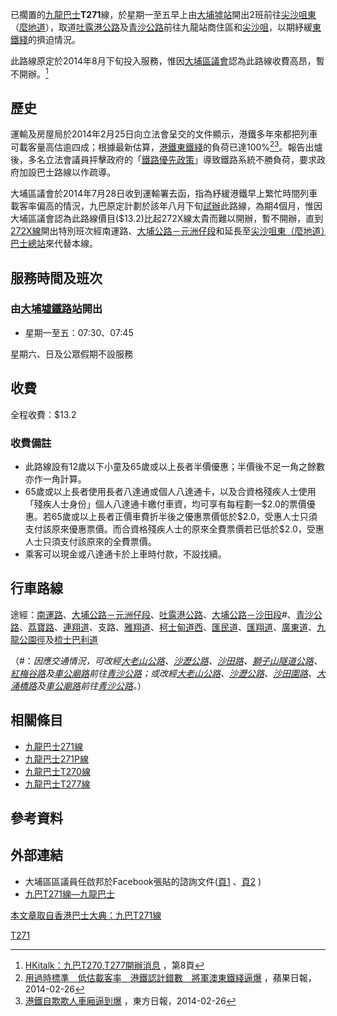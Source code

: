 {{future}}
{{For|中国铁路曾使用T271这一车次的旅客列车|Z117/118次列车}}
已擱置的[[九龍巴士|九龍巴士]]'''T271'''線，於星期一至五早上由[[大埔墟站|大埔墟站]]開出2班前往[[尖沙咀東|尖沙咀東]]（[[麼地道|麼地道]]），取道[[吐露港公路|吐露港公路]]及[[青沙公路|青沙公路]]前往九龍站商住區和[[尖沙咀|尖沙咀]]，以期紓緩[[東鐵綫|東鐵綫]]的擠迫情況。

此路線原定於2014年8月下旬投入服務，惟因[[大埔區議會|大埔區議會]]認為此路線收費高昂，暫不開辦。<ref>[http://www.hkitalk.net/HKiTalk2/thread-864017-8-1.html HKitalk：九巴T270,T277開辦消息] {{Wayback|url=http://www.hkitalk.net/HKiTalk2/thread-864017-8-1.html |date=20150924030819 }}，第8頁</ref>

==歷史==
運輸及房屋局於2014年2月25日向立法會呈交的文件顯示，港鐵多年來都把列車可載客量高估逾四成；根據最新估算，[[東鐵綫|港鐵東鐵綫]]的負荷已達100%<ref>[http://hk.apple.nextmedia.com/news/art/20140226/18638151 用過時標準　低估載客率　港鐵認計錯數　將軍澳東鐵綫逼爆] {{Wayback|url=http://hk.apple.nextmedia.com/news/art/20140226/18638151 |date=20150101054352 }}，蘋果日報，2014-02-26</ref><ref>[http://orientaldaily.on.cc/cnt/news/20140226/00176_025.html 港鐵自欺欺人車廂逼到爆] {{Wayback|url=http://orientaldaily.on.cc/cnt/news/20140226/00176_025.html |date=20210128053756 }}，東方日報，2014-02-26</ref>。報告出爐後，多名立法會議員抨擊政府的「[[保鐵政策|鐵路優先政策]]」導致鐵路系統不勝負荷，要求政府加設巴士路線以作疏導。

大埔區議會於2014年7月28日收到運輸署去函，指為紓緩港鐵早上繁忙時間列車載客率偏高的情況，九巴原定計劃於該年八月下旬[[試辦|試辦]]此路線，為期4個月，惟因大埔區議會認為此路線價目($13.2)比起272X線太貴而難以開辦，暫不開辦，直到[[九龍巴士72X線|272X線]]開出特別班次經南運路、[[大埔公路|大埔公路－元洲仔段]]和延長至[[尖沙咀東（麼地道）巴士總站|尖沙咀東（麼地道）巴士總站]]來代替本線。

==服務時間及班次==
===由[[大埔墟鐵路站|大埔墟鐵路站]]開出===
* 星期一至五：07:30、07:45
; 星期六、日及公眾假期不設服務

==收費==
全程收費：$13.2
===收費備註===
*此路線設有12歲以下小童及65歲或以上長者半價優惠；半價後不足一角之餘數亦作一角計算。
*65歲或以上長者使用長者八達通或個人八達通卡，以及合資格殘疾人士使用「殘疾人士身份」個人八達通卡繳付車資，均可享有每程劃一$2.0的票價優惠。若65歲或以上長者正價車費折半後之優惠票價低於$2.0，受惠人士只須支付該原來優惠票價。而合資格殘疾人士的原來全費票價若已低於$2.0，受惠人士只須支付該原來的全費票價。
*乘客可以現金或八達通卡於上車時付款，不設找續。

==行車路線==
途經：[[南運路|南運路]]、[[大埔公路|大埔公路－元洲仔段]]、[[吐露港公路|吐露港公路]]、[[大埔公路－沙田段|大埔公路－沙田段]]#、[[青沙公路|青沙公路]]、[[荔寶路|荔寶路]]、[[連翔道|連翔道]]、支路、[[雅翔道|雅翔道]]、[[柯士甸道西|柯士甸道西]]、[[匯民道|匯民道]]、[[匯翔道|匯翔道]]、[[廣東道|廣東道]]、[[九龍公園徑|九龍公園徑]]及[[梳士巴利道|梳士巴利道]]

（#：''因應交通情況，可改經[[大老山公路|大老山公路]]、[[沙瀝公路|沙瀝公路]]、[[沙田路_(香港)|沙田路]]、[[獅子山隧道公路|獅子山隧道公路]]、[[紅梅谷路|紅梅谷路]]及[[車公廟路|車公廟路]]前往[[青沙公路|青沙公路]]；或改經[[大老山公路|大老山公路]]、[[沙瀝公路|沙瀝公路]]、[[沙田圍路|沙田圍路]]、[[大涌橋路|大涌橋路]]及[[車公廟路|車公廟路]]前往[[青沙公路|青沙公路]]。''）

==相關條目==
* [[九龍巴士271線|九龍巴士271線]]
* [[九龍巴士271P線|九龍巴士271P線]]
* [[九龍巴士T270線|九龍巴士T270線]]
* [[九龍巴士T277線|九龍巴士T277線]]

==參考資料==
<references/>

==外部連結==
* 大埔區區議員任啟邦於Facebook張貼的諮詢文件([https://www.facebook.com/photo.php?fbid=10204479002960266&set=pcb.10204479024600807&type=1&theater 頁1] {{Wayback|url=https://www.facebook.com/photo.php?fbid=10204479002960266&set=pcb.10204479024600807&type=1&theater |date=20190221143457 }}、[https://www.facebook.com/photo.php?fbid=10204479003400277&set=pcb.10204479024600807&type=1&theater 頁2] {{Wayback|url=https://www.facebook.com/photo.php?fbid=10204479003400277&set=pcb.10204479024600807&type=1&theater |date=20190221143457 }})
*[http://m.kmb.hk/tc/result.html?busno=T271 九巴T271線—九龍巴士] {{Wayback|url=http://m.kmb.hk/tc/result.html?busno=T271 |date=20160304101209 }}



[http://hkbus.wikia.com/wiki/九巴T271線 本文章取自香港巴士大典：九巴T271線] {{Wayback|url=http://hkbus.wikia.com/wiki/%E4%B9%9D%E5%B7%B4T271%E7%B7%9A |date=20170517094452 }}

[[Category:九龍巴士路線|T271]]